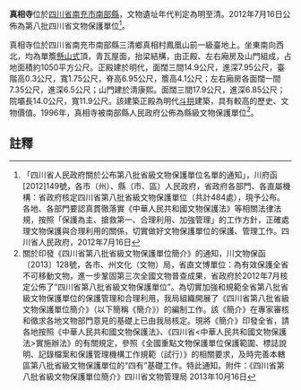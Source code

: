 {{msg:四川省文物保護單位
|名稱 = 真相寺
|編號 = 226
|圖片 = 
|級別 = S8
|分類 = 
|時代 = [[明代|明代]]至[[清代|清代]]
|地点 = [[四川省|四川省]][[南充市|南充市]][[南部縣|南部縣]]
|坐標 =
|登錄 = 2012年7月16日
}}
'''真相寺'''位於[[四川省|四川省]][[南充市|南充市]][[南部縣|南部縣]]，文物遺址年代判定為明至清。2012年7月16日公佈為第八批四川省文物保護單位<ref>「四川省人民政府關於公布第八批省級文物保護單位名單的通知」，川府函[2012]149號，各市（州）、縣（市、區）人民政府，省政府各部門、各直屬機構：省政府核定四川省第八批省級文物保護單位（共計484處），現予公布。各地、各部門要認真貫徹落實《中華人民共和國文物保護法》等相關法律法規，按照「保護為主、搶救第一、合理利用、加強管理」的工作方針，正確處理文物保護與合理利用的關係，切實做好文物保護單位的保護、管理工作。四川省人民政府，2012年7月16日</ref>。

真相寺位於四川省南充市南部縣三清鄉真相村鳳凰山前一級臺地上。坐東南向西北，均為單簷[[懸山式|懸山式]]頂，青瓦屋面，抬梁結構，由正殿、左右廂房及山門組成，占地面積約1050平方公尺。正殿建於明代，面闊三間14.9公尺，進深7.95公尺，臺階高0.3公尺，寬1.75公尺，脊高6.95公尺，簷高4.1公尺；左右廂房各面闊一間7.35公尺，進深6.5公尺；山門建於清康熙。面闊三間17.9公尺，進深6.85公尺；院壩長14.0公尺，寬11.9公尺。該建築正殿為明代[[斗拱|斗拱]]建築，具有較高的歷史、文物價值。1996年，真相寺被南部縣人民政府公佈為縣級文物保護單位<ref>關於印發《四川省第八批省級文物保護單位簡介》的通知，川文物保函〔2013〕128號，各市、州文化（文物）局，省直文博單位：為有效保護全省不可移動文物，進一步鞏固第三次全國文物普查成果，省政府於2012年7月核定公佈了“四川省第八批省級文物保護單位”。為切實加強和規範全省第八批省級文物保護單位的保護管理和合理利用，我局組織開展了《四川省第八批省級文物保護單位簡介》（以下簡稱《簡介》）的編制工作。該《簡介》在專家審核和徵求各地文物部門意見的基礎上已由我局核定。現將《簡介》印發全省，請各地按照《中華人民共和國文物保護法》、《四川省<中華人民共和國文物保護法>實施辦法》的有關規定，參照《全國重點文物保護單位保護範圍、標誌說明、記錄檔案和保護管理機構工作規範（試行）》的相關要求，及時完善本轄區第八批省級文物保護單位的“四有”基礎工作。特此通知。附件：《四川省第八批省級文物保護單位簡介》四川省文物管理局  2013年10月16日</ref>。
==註釋==
{{reflist}}
{{南充市境内的四川省文物保护单位}}